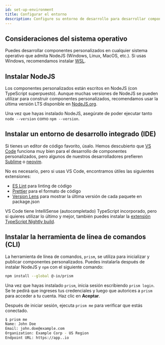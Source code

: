 ```yaml
---
id: set-up-environment
title: Configurar el entorno
description: Configure su entorno de desarrollo para desarrollar componentes personalizados
---
```


## Consideraciones del sistema operativo

Puedes desarrollar componentes personalizados en cualquier sistema operativo que admita NodeJS (Windows, Linux, MacOS, etc.). Si usas Windows, recomendamos instalar [WSL](https://learn.microsoft.com/en-us/windows/wsl/install).

## Instalar NodeJS

Los componentes personalizados están escritos en NodeJS (con TypeScript superpuesto). Aunque muchas versiones de NodeJS se pueden utilizar para construir componentes personalizados, recomendamos usar la última versión LTS disponible en [NodeJS.org](https://nodejs.org/).

Una vez que hayas instalado NodeJS, asegúrate de poder ejecutar tanto `node --version` como `npm --version`.

## Instalar un entorno de desarrollo integrado (IDE)

Si tienes un editor de código favorito, úsalo. Hemos descubierto que [VS Code](https://code.visualstudio.com/) funciona muy bien para el desarrollo de componentes personalizados, pero algunos de nuestros desarrolladores prefieren [Sublime](https://www.sublimetext.com/) o [neovim](https://neovim.io/).

No es necesario, pero si usas VS Code, encontramos útiles las siguientes extensiones:

- [ES Lint](https://marketplace.visualstudio.com/items?itemName=dbaeumer.vscode-eslint) para linting de código
- [Prettier](https://marketplace.visualstudio.com/items?itemName=esbenp.prettier-vscode) para el formato de código
- [Version Lens](https://marketplace.visualstudio.com/items?itemName=pflannery.vscode-versionlens) para mostrar la última versión de cada paquete en package.json

VS Code tiene IntelliSense (autocompletado) TypeScript incorporado, pero si quieres utilizar lo último y mejor, también puedes instalar la [extensión TypeScript Nightly build](https://marketplace.visualstudio.com/items?itemName=ms-vscode.vscode-typescript-next).


## Instalar la herramienta de línea de comandos (CLI)

La herramienta de línea de comandos, `prism`, se utiliza para inicializar y publicar componentes personalizados.
Puedes instalarla después de instalar NodeJS y `npm` con el siguiente comando:

```bash title="Install prism"
npm install --global @-io/prism
```

Una vez que hayas instalado `prism`, inicia sesión escribiendo `prism login`.
Se te pedirá que ingreses tus credenciales y luego que autorices a `prism` para acceder a tu cuenta.
Haz clic en **Aceptar**.

Después de iniciar sesión, ejecuta `prism me` para verificar que estás conectado. 

```bash
$ prism me
Name: John Doe
Email: john.doe@example.com
Organization: Example Corp - US Region
Endpoint URL: https://app..io
```
##